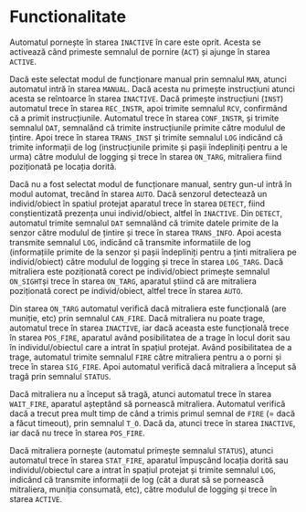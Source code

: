 # Functionalitate

Automatul pornește în starea ``INACTIVE`` în care este oprit. Acesta se activează când primeste semnalul de pornire (``ACT``) și ajunge în starea ``ACTIVE``.

Dacă este selectat modul de funcționare manual prin semnalul ``MAN``, atunci automatul intră în starea ``MANUAL``. Dacă acesta nu primește instrucțiuni atunci 
acesta se reîntoarce în starea ``INACTIVE``. Dacă primește instrucțiuni (``INST``) automatul trece în starea ``REC_INSTR``, apoi trimite semnalul ``RCV``, 
confirmând că a primit instrucțiunile. Automatul trece în starea ``CONF_INSTR``, și trimite semnalul ``DAT``, semnalând 
că trimite instrucțiunile primite către modulul de țintire. Apoi trece în starea ``TRANS_INST`` și trimite semnalul ``LOG`` 
indicând că trimite informații de log (instrucțiunile primite și pașii îndepliniți pentru a le urma) către modulul de logging și trece în starea ``ON_TARG``, 
mitraliera fiind poziționată pe locația dorită.

Dacă nu a fost selectat modul de funcționare manual, sentry gun-ul intră în modul automat, trecând în starea ``AUTO``. Dacă senzorul detectează un individ/obiect 
în spatiul protejat aparatul trece în starea ``DETECT``, fiind conștientizată prezența unui individ/obiect, altfel în ``INACTIVE``. Din ``DETECT``, automatul 
trimite semnalul ``DAT`` semnalând că trimite datele primite de la senzor către modulul de țintire și trece în starea 
``TRANS_INFO``. Apoi acesta transmite semnalul ``LOG``, indicând că transmite informatiile de log 
(informațiile primite de la senzor și pașii îndepliniți pentru a ținti mitraliera pe individ/obiect) către modulul de logging și trece în starea ``LOG_TARG``. 
Dacă mitraliera este poziționată corect pe individ/obiect primește semnalul ``ON_SIGHT``și trece în starea ``ON_TARG``, aparatul știind că are mitraliera 
poziționată corect pe individ/obiect, altfel trece în starea ``AUTO``.

Din starea ``ON_TARG`` automatul verifică dacă mitraliera este funcțională (are muniție, etc) prin semnalul ``CAN_FIRE``. Dacă mitraliera nu poate trage, 
automatul trece în starea ``INACTIVE``, iar dacă aceasta este funcțională trece în starea ``POS_FIRE``, aparatul având posibilitatea de a trage în locul dorit 
sau în individul/obiectul care a intrat în spațiul protejat. Având posibilitatea de a trage, automatul trimite semnalul ``FIRE`` 
către mitraliera pentru a o porni și trece în starea ``SIG_FIRE``. Apoi automatul verifică dacă mitraliera a început să tragâ prin semnalul ``STATUS``.

Dacă mitraliera nu a început să tragă, atunci automatul trece în starea ``WAIT_FIRE``, aparatul așteptând să pornească mitraliera. Automatul verifică dacă a 
trecut prea mult timp de când a trimis primul semnal de ``FIRE`` (= dacă a făcut timeout), prin semnalul ``T_O``. Dacă 
da, atunci trece în starea ``INACTIVE``, iar dacă nu trece în starea ``POS_FIRE``.

Dacă mitraliera pornește (automatul primește semnalul ``STATUS``), atunci automatul trece în starea ``STAT_FIRE``, aparatul împușcând locația dorită sau 
individul/obiectul care a intrat în spațiul protejat și trimite semnalul ``LOG``, indicând că transmite informații 
de log (cât a durat să se pornească mitraliera, muniția consumată, etc), către modulul de logging și trece în starea ``ACTIVE``.


